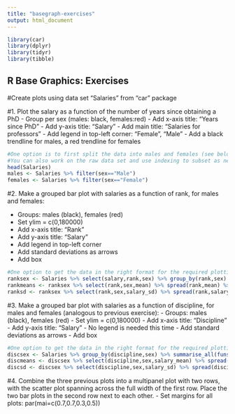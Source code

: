 ```yaml
---
title: "basegraph-exercises"
output: html_document
---
```


```r
library(car)
library(dplyr)
library(tidyr)
library(tibble)
```

## R Base Graphics: Exercises

#Create plots using data set "Salaries" from "car" package

#1. Plot the salary as a function of the number of years since obtaining a PhD
  - Group per sex (males: black, females:red) 
  - Add x-axis title: "Years since PhD"
  - Add y-axis title: "Salary"
  - Add main title: "Salaries for professors"
  - Add legend in top-left corner: "Female", "Male" 
  - Add a black trendline for males, a red trendline for females
  
```r
#One option is to first split the data into males and females (see below) and then use plotting functions.
#You can also work on the raw data set and use indexing to subset as needed within the plotting functions.
head(Salaries)
males <- Salaries %>% filter(sex=="Male")
females <- Salaries %>% filter(sex=="Female")

```
  
#2. Make a grouped bar plot with salaries as a function of rank, for males and females:

- Groups: males (black), females (red)
- Set ylim = c(0,180000)
- Add x-axis title: "Rank"
- Add y-axis title: "Salary"
- Add legend in top-left corner
- Add standard deviations as arrows
- Add box

```r
#One option to get the data in the right format for the required plotting functions:
ranksex <- Salaries %>% select(salary,rank,sex) %>% group_by(rank,sex) %>% summarise_all(funs(mean,sd))
rankmeans <- ranksex %>% select(rank,sex,mean) %>% spread(rank,mean) %>% remove_rownames %>% column_to_rownames("sex") %>% as.matrix
ranksd <- ranksex %>% select(rank,sex,salary_sd) %>% spread(rank,salary_sd) %>% remove_rownames %>% column_to_rownames("sex") %>% as.matrix
```

#3. Make a grouped bar plot with salaries as a function of discipline, for males and females (analogous to previous exercise):
- Groups: males (black), females (red)
- Set ylim = c(0,180000)
- Add x-axis title: "Discipline"
- Add y-axis title: "Salary"
- No legend is needed this time
- Add standard deviations as arrows
- Add box

```r
#One option to get the data in the right format for the required plotting functions:
discsex <- Salaries %>% group_by(discipline,sex) %>% summarise_all(funs(mean,sd))
discmeans <- discsex %>% select(discipline,sex,salary_mean) %>% spread(discipline,salary_mean) %>% remove_rownames %>% column_to_rownames("sex") %>% as.matrix
discsd <- discsex %>% select(discipline,sex,salary_sd) %>% spread(discipline,salary_sd) %>% remove_rownames %>% column_to_rownames("sex") %>% as.matrix
```

#4. Combine the three previous plots into a multipanel plot with two rows, with the scatter plot spanning across the full width of the first row. Place the two bar plots in the second row next to each other.
- Set margins for all plots: par(mai=c(0.7,0.7,0.3,0.5))


```r

```

